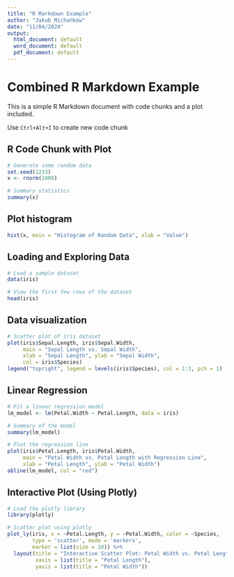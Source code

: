 ---
title: "R Markdown Example"
author: "Jakub Michańków"
date: "11/04/2024"
output:
  html_document: default
  word_document: default
  pdf_document: default
---

# Combined R Markdown Example

This is a simple R Markdown document with code chunks and a plot included.

Use `Ctrl+Alt+I` to create new code chunk

## R Code Chunk with Plot

```{r}
# Generate some random data
set.seed(1233)
x <- rnorm(1000)

# Summary statistics
summary(x)

```

## Plot histogram

```{r}
hist(x, main = "Histogram of Random Data", xlab = "Value")
```

## Loading and Exploring Data
```{r}
# Load a sample dataset
data(iris)

# View the first few rows of the dataset
head(iris)
```

## Data visualization

```{r}
# Scatter plot of iris dataset
plot(iris$Sepal.Length, iris$Sepal.Width, 
     main = "Sepal Length vs. Sepal Width",
     xlab = "Sepal Length", ylab = "Sepal Width", 
     col = iris$Species)
legend("topright", legend = levels(iris$Species), col = 1:3, pch = 1)
```

## Linear Regression

```{r}
# Fit a linear regression model
lm_model <- lm(Petal.Width ~ Petal.Length, data = iris)

# Summary of the model
summary(lm_model)

# Plot the regression line
plot(iris$Petal.Length, iris$Petal.Width, 
     main = "Petal Width vs. Petal Length with Regression Line",
     xlab = "Petal Length", ylab = "Petal Width")
abline(lm_model, col = "red")
```

## Interactive Plot (Using Plotly)

```{r}
# Load the plotly library
library(plotly)

# Scatter plot using plotly
plot_ly(iris, x = ~Petal.Length, y = ~Petal.Width, color = ~Species,
        type = 'scatter', mode = 'markers', 
        marker = list(size = 10)) %>%
  layout(title = "Interactive Scatter Plot: Petal Width vs. Petal Length",
         xaxis = list(title = "Petal Length"),
         yaxis = list(title = "Petal Width"))
```


